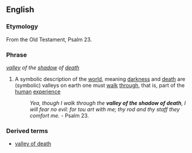 ==English==

===Etymology===
From the Old Testament, Psalm 23.

===Phrase===
''[[valley]] of the [[shadow]] of [[death]]''

# {{idiom}} A symbolic description of the [[world]], meaning [[darkness]] and [[death]] are (symbolic) valleys on earth  one must [[walk]] [[through]], that is, part of the [[human]] [[experience]]
#:''Yea, though I walk through the '''valley of the shadow of death''', I will fear no evil: for tou art with me; thy rod and thy staff they comfort me.'' - Psalm 23.

===Derived terms===
*[[valley of death]]